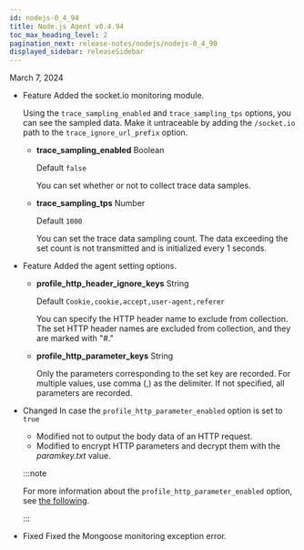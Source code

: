 ```yaml
---
id: nodejs-0_4_94
title: Node.js Agent v0.4.94
toc_max_heading_level: 2
pagination_next: release-notes/nodejs/nodejs-0_4_90
displayed_sidebar: releaseSidebar
---
```


March 7, 2024

- <Status>Feature</Status> Added the <Link to="http://socket.io">socket.io</Link> monitoring module.

  Using the `trace_sampling_enabled` and `trace_sampling_tps` options, you can see the sampled data. Make it untraceable by adding the `/socket.io` path to the `trace_ignore_url_prefix` option.

  - **trace_sampling_enabled** <span class='type'>Boolean</span>

    Default `false`

    You can set whether or not to collect trace data samples.

  - **trace_sampling_tps** <span class='type'>Number</span>

    Default `1000`

    You can set the trace data sampling count. The data exceeding the set count is not transmitted and is initialized every 1 seconds.

- <Status>Feature</Status> Added the agent setting options.

  - **profile_http_header_ignore_keys** <span class='type'>String</span>

    Default `Cookie,cookie,accept,user-agent,referer`

    You can specify the HTTP header name to exclude from collection. The set HTTP header names are excluded from collection, and they are marked with "#."

  - **profile_http_parameter_keys** <span class='type'>String</span>

    Only the parameters corresponding to the set key are recorded. For multiple values, use comma (,) as the delimiter. If not specified, all parameters are recorded.

- <Status>Changed</Status> In case the <code>profile_http_parameter_enabled</code> option is set to <code>true</code>

  - Modified not to output the body data of an HTTP request.
  - Modified to encrypt HTTP parameters and decrypt them with the *paramkey.txt* value.

  :::note

  For more information about the `profile_http_parameter_enabled` option, see [the following](../../nodejs/agent-transaction#profile_http_parameter).

  :::

- <Status>Fixed</Status> Fixed the Mongoose monitoring exception error.


<DownloadNode ver="0.4.94" />
